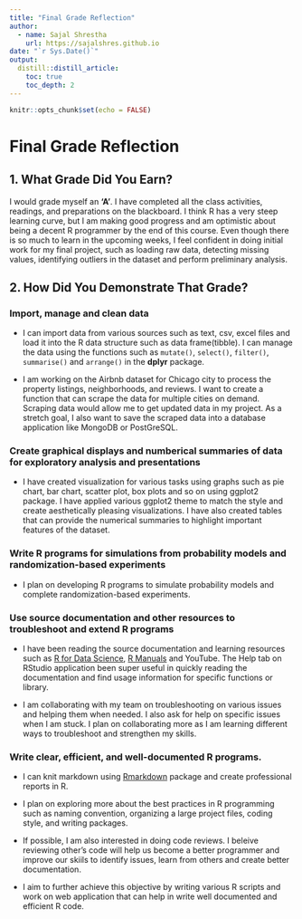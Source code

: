 ```yaml
---
title: "Final Grade Reflection"
author:
  - name: Sajal Shrestha 
    url: https://sajalshres.github.io
date: "`r Sys.Date()`"
output: 
  distill::distill_article:
    toc: true
    toc_depth: 2
---
```


```r
knitr::opts_chunk$set(echo = FALSE)
```

# Final Grade Reflection

## 1. What Grade Did You Earn?

I would grade myself an **'A'**. I have completed all the class activities, readings, and preparations on the blackboard. I think R has a very steep learning curve, but I am making good progress and am optimistic about being a decent R programmer by the end of this course. Even though there is so much to learn in the upcoming weeks, I feel confident in doing initial work for my final project, such as loading raw data, detecting missing values, identifying outliers in the dataset and perform preliminary analysis.

## 2. How Did You Demonstrate That Grade?

### Import, manage and clean data

- I can import data from various sources such as text, csv, excel files and load it into the R data structure such as data frame(tibble). I can manage the data using the functions such as `mutate()`, `select()`, `filter()`, `summarise()` and `arrange()` in the **dplyr** package.

- I am working on the Airbnb dataset for Chicago city to process the property listings, neighborhoods, and reviews. I want to create a function that can scrape the data for multiple cities on demand. Scraping data would allow me to get updated data in my project. As a stretch goal, I also want to save the scraped data into a database application like MongoDB or PostGreSQL.

### Create graphical displays and numberical summaries of data for exploratory analysis and presentations

- I have created visualization for various tasks using graphs such as pie chart, bar chart, scatter plot, box plots and so on using ggplot2 package. I have applied various ggplot2 theme to match the style and create aesthetically pleasing visualizations. I have also created tables that can provide the numerical summaries to highlight important features of the dataset.

### Write R programs for simulations from probability models and randomization-based experiments

- I plan on developing R programs to simulate probability models and complete randomization-based experiments.

### Use source documentation and other resources to troubleshoot and extend R programs

- I have been reading the source documentation and learning resources such as [R for Data Science](https://r4ds.had.co.nz/index.html), [R Manuals](https://cran.r-project.org/manuals.html) and YouTube. The Help tab on RStudio application been super useful in quickly reading the documentation and find usage information for specific functions or library.

- I am collaborating with my team on troubleshooting on various issues and helping them when needed. I also ask for help on specific issues when I am stuck. I plan on collaborating more as I am learning different ways to troubleshoot and strengthen my skills.

### Write clear, efficient, and well-documented R programs.

- I can knit markdown using [Rmarkdown](https://rmarkdown.rstudio.com/) package and create professional reports in R.

- I plan on exploring more about the best practices in R programming such as naming convention, organizing a large project files, coding style, and writing packages.

- If possible, I am also interested in doing code reviews. I beleive reviewing other's code will help us become a better programmer and improve our skiils to identify issues, learn from others and create better documentation.

- I aim to further achieve this objective by writing various R scripts and work on web application that can help in write well documented and efficient R code.

